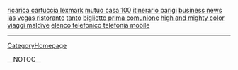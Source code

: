 <a href= http://ricarica-cartuccia-lexmark.domest1co.info >ricarica cartuccia lexmark</a>   <a href= http://mutuo-casa-100.d0mestico.info >mutuo casa 100</a>   <a href= http://itinerario-parigi.d0mestico.info >itinerario parigi</a>   <a href= http://business-news.eccel1ente.info >business news</a>   <a href= http://las-vegas-ristorante.d0mestico.info >las vegas ristorante</a>   <a href= http://tanto.domest1co.info >tanto</a>   <a href= http://biglietto-prima-comunione.eccel1ente.info >biglietto prima comunione</a>   <a href= http://high-and-mighty-color.lav0ro.info >high and mighty color</a>   <a href= http://viaggi-maldive.d0mestico.info >viaggi maldive</a>   <a href= http://elenco-telefonico-telefonia-mobile.domest1co.info >elenco telefonico telefonia mobile</a>
----
[[CategoryHomepage]]

__NOTOC__